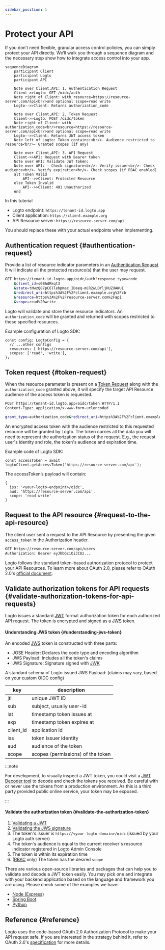 ```yaml
---
sidebar_position: 1
---
```


# Protect your API

If you don’t need flexible, granular access control policies, you can simply protect your API directly. We’ll walk you through a sequence diagram and the necessary step show how to integrate access control into your app.

```mermaid
sequenceDiagram
    participant Client
    participant Logto
    participant API

    Note over Client,API: 1. Authentication Request
    Client->>Logto: GET /oidc/auth
    Note right of Client: with resource=https://resource-server.com/api<br/>and optional scope=read write
    Logto-->>Client: Returns authorization_code

    Note over Client,API: 2. Token Request
    Client->>Logto: POST /oidc/token
    Note right of Client: with authorization_code<br/>resource=https://resource-server.com/api<br/>and optional scope=read write
    Logto-->>Client: Returns JWT access token
    Note left of Logto: Token contains:<br/>- Audience restricted to resource<br/>- Granted scopes (if any)

    Note over Client,API: 3. API Request
    Client->>API: Request with Bearer token
    Note over API: Validate JWT token:
    Note over API: - Check signature<br/>- Verify issuer<br/>- Check audience<br/>- Verify expiration<br/>- Check scopes (if RBAC enabled)
    alt Token Valid
        API-->>Client: Protected Resource
    else Token Invalid
        API-->>Client: 401 Unauthorized
    end
```

In this tutorial

- Logto endpoint: `https://tenant-id.logto.app`
- Client application: `https://client.example.org`
- API Resource server: `https://resource-server.com/api`

You should replace these with your actual endpoints when implementing.

## Authentication request \{#authentication-request}

Provide a list of resource indicator parameters in an [Authentication Request](https://openid.net/specs/openid-connect-core-1_0.html#AuthRequest). It will indicate all the protected resource(s) that the user may request.

```bash
GET https://tenant-id.logto.app/oidc/auth?response_type=code
    &client_id=s6BhdRkqt3
    &state=tNwzQ87pC6llebpmac_IDeeq-mCR2wLDYljHUZUAWuI
    &redirect_uri=https%3A%2F%2Fclient.example.org%2Fcb
    &resource=https%3A%2F%2Fresource-server.com%2Fapi
    &scope=read%20write
```

Logto will validate and store these resource indicators. An `authorization_code` will be granted and returned with scopes restricted to these specified resources.

Example configuration of Logto SDK:

```tsx
const config: LogtoConfig = {
  // ...other configs
  resources: ['https://resource-server.com/api'],
  scopes: ['read', 'write'],
};
```

## Token request \{#token-request}

When the resource parameter is present on a [Token Request](https://openid.net/specs/openid-connect-core-1_0.html#TokenRequest) along with the `authorization_code` granted above, it will specify the target API Resource audience of the access token is requested.

```bash
POST https://tenant-id.logto.app/oidc/token HTTP/1.1
Content-Type: application/x-www-form-urlencoded

grant_type=authorization_code&redirect_uri=https%3A%2F%2Fclient.example.org%2Fcb&code=10esc29BWC2qZB0acc9v8zAv9ltc2pko105tQauZ&resource=https%3A%2F%2Fresource-server.com%2Fapi
```

An encrypted access token with the audience restricted to this requested resource will be granted by Logto. The token carries all the data you will need to represent the authorization status of the request. E.g., the request user's identity and role, the token's audience and expiration time.

Example code of Logto SDK:

```tsx
const accessToken = await logtoClient.getAccessToken('https://resource-server.com/api');
```

The accessToken’s payload will contain:

```tsx
{
  iss: '<your-logto-endpoint>/oidc',
  aud: 'https://resource-server.com/api',
  scope: 'read write'
}
```

## Request to the API resource \{#request-to-the-api-resource}

The client user sent a request to the API Resource by presenting the given `access_token` in the Authorization header.

```bash
GET https://resource-server.com/api/users
Authorization: Bearer eyJhbGciOiJIUz...
```

Logto follows the standard token-based authorization protocol to protect your API Resources. To learn more about OAuth 2.0, please refer to OAuth 2.0's [official document](https://datatracker.ietf.org/doc/html/rfc6749#section-1.3.1).

## Validate authorization tokens for API requests \{#validate-authorization-tokens-for-api-requests}

Logto issues a standard [JWT](https://datatracker.ietf.org/doc/html/rfc7519) format authorization token for each authorized API request. The token is encrypted and signed as a [JWS](https://datatracker.ietf.org/doc/html/rfc7515) token.

#### Understanding JWS token \{#understanding-jws-token}

An encoded [JWS](https://datatracker.ietf.org/doc/html/rfc7515) token is constructed with three parts:

- JOSE Header: Declares the code type and encoding algorithm
- JWS Payload: Includes all the token's claims
- JWS Signature: Signature signed with [JWK](https://datatracker.ietf.org/doc/html/rfc7517)

A standard schema of Logto issued JWS Payload: (claims may vary, based on your custom OIDC config)

| key       | description                       |
| --------- | --------------------------------- |
| jti       | unique JWT ID                     |
| sub       | subject, usually user-id          |
| iat       | timestamp token issues at         |
| exp       | timestamp token expires at        |
| client_id | application id                    |
| iss       | token issuer identity             |
| aud       | audience of the token             |
| scope     | scopes (permissions) of the token |

:::note

For development, to visually inspect a JWT token, you could visit a [JWT Decoder tool](https://www.jstoolset.com/jwt) to decode and check the tokens you received. Be careful with or never use the tokens from a production environment. As this is a third party provided public online service, your token may be exposed.

:::

#### Validate the authorization token \{#validate-the-authorization-token}

1. [Validating a JWT](https://datatracker.ietf.org/doc/html/rfc7519#section-7.2)
2. [Validating the JWS signature](https://datatracker.ietf.org/doc/html/rfc7515#section-5.2)
3. The token's issuer is `https://<your-logto-domain>/oidc` (issued by your Logto auth server)
4. The token's audience is equal to the current receiver's resource indicator registered in Logto Admin Console
5. The token is within its expiration time
6. ([RBAC](/authorization/role-based-access-control/protect-api-resources-with-rbac) only) The token has the desired `scope`

There are various open-source libraries and packages that can help you to validate and decode a JWT token easily. You may pick one and integrate with your backend application based on the language and framework you are using. Please check some of the examples we have:

- [Node (Express)](/authorization/api-resources/node-express)
- [Spring Boot](/authorization/api-resources/spring-boot)
- [Python](/authorization/api-resources/python)

## Reference \{#reference}

Logto uses the code-based OAuth 2.0 Authorization Protocol to make your API request safe. If you are interested in the strategy behind it, refer to OAuth 2.0's [specification](https://datatracker.ietf.org/doc/html/rfc6749#section-1.3.1) for more details.

